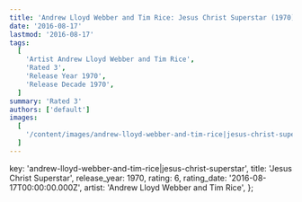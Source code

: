 ```yaml
---
title: 'Andrew Lloyd Webber and Tim Rice: Jesus Christ Superstar (1970)'
date: '2016-08-17'
lastmod: '2016-08-17'
tags:
  [
    'Artist Andrew Lloyd Webber and Tim Rice',
    'Rated 3',
    'Release Year 1970',
    'Release Decade 1970',
  ]
summary: 'Rated 3'
authors: ['default']
images:
  [
    '/content/images/andrew-lloyd-webber-and-tim-rice|jesus-christ-superstar.jpg',
  ]
---
```


  key: 'andrew-lloyd-webber-and-tim-rice|jesus-christ-superstar',
  title: 'Jesus Christ Superstar',
  release_year: 1970,
  rating: 6,
  rating_date: '2016-08-17T00:00:00.000Z',
  artist: 'Andrew Lloyd Webber and Tim Rice',
};

<MusicRating data={data} />

